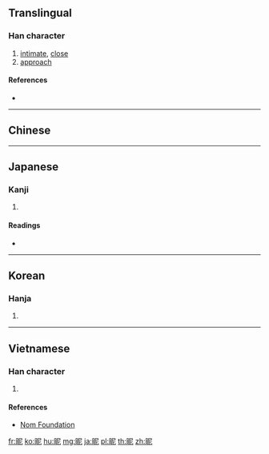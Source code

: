 ==Translingual==

===Han character===
{{Han char|rn=72|rad=日|as=05|sn=9|four=67011|canj=ASP|ids=⿰日尼}}

# [[intimate]], [[close]]
# [[approach]]

====References====
* {{Han ref|kx=0494.070|dkj=13866|dj=0858.130|hdz=21504.020|uh=6635|ud=26165|bh=CEEE|bd=52974}}

----

==Chinese==
{{zh-see|暱}}

----

==Japanese==

===Kanji===
{{ja-kanji|grade=|rs=日05}}

# {{defn|lang=ja|sort=日05}}

====Readings====
* {{ja-readings|on=[[じつ]] (jitsu), [[しょく]] (shoku)|kun=[[ちかずく]] (chikazuku)}}

----

==Korean==

===Hanja===
{{ko-hanja|hangeul=닐, 일, 녜, 예|eumhun=|rv=nil, il, nye, ye|mr=nil, il, nye, mye|y=nil, il, nyey, yey}}

# {{defn|lang=ko|sort=日05}}

----

==Vietnamese==

===Han character===
{{vi-readings|rs=日05|hanviet=nặc}}

# {{defn|lang=vi|sort=日05}}

====References====
* [http://nomfoundation.org/common/nom_details.php?codepoint=6635 Nom Foundation]

[[fr:昵]]
[[ko:昵]]
[[hu:昵]]
[[mg:昵]]
[[ja:昵]]
[[pl:昵]]
[[th:昵]]
[[zh:昵]]